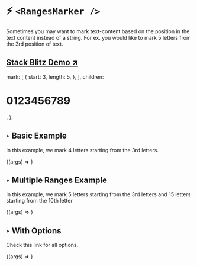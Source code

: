 
<Meta title="Components/Ranges Marker" component={RangesMarker} />

# ⚡️ `<RangesMarker />`

Sometimes you may want to mark text-content based on the
position in the text content instead of a string. For ex.
you would like to mark 5 letters from the 3rd position of text.

## [Stack Blitz Demo ↗](https://stackblitz.com/edit/react-mark-js?file=src/examples/RangesExample/index.js)

  mark: [
    {
      start: 3,
      length: 5,
    },
  ],
  children: <h1>0123456789</h1>,
};

## ‣ Basic Example

In this example, we mark 4 letters starting
from the 3rd letters.

<Canvas>
  <Story
    name="single-range-marker"
    args={{
      ...args,
      mark: [
        {
          start: 3,
          length: 5,
        },
      ],
    }}
  >
    {(args) => <RangesMarker {...args} />}
  </Story>
</Canvas>

## ‣ Multiple Ranges Example

In this example, we mark 5 letters starting
from the 3rd letters and 15 letters starting
from the 10th letter

<Canvas>
  <Story
    name="multiple ranges marker"
    args={{
      ...args,
      mark: [
        {
          start: 3,
          length: 5,
        },
        {
          start: 11,
          length: 15,
        },
      ],
      children: [`0123456789 123456789 123456789 123456789`],
    }}
  >
    {(args) => <RangesMarker {...args} />}
  </Story>
</Canvas>

>


## ‣ With Options

Check <LinkTo kind="Options/Mark Options">this link</LinkTo> for all options.

<Canvas>
  <Story
    name="with options"
    args={{
      ...args,
      mark: [
        {
          start: 3,
          length: 5,
        },
        {
          start: 11,
          length: 15,
        },
      ],
      children: [`0123456789 123456789 123456789 123456789`],
      options: {
        className: "custom-marker-1",
      },
    }}
  >
    {(args) => <RangesMarker {...args} />}
  </Story>
</Canvas>
